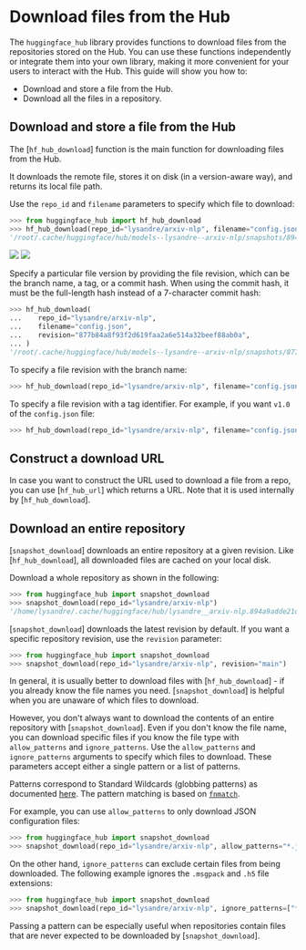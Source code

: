 # Download files from the Hub

The `huggingface_hub` library provides functions to download files from the repositories
stored on the Hub. You can use these functions independently or integrate them into your
own library, making it more convenient for your users to interact with the Hub. This
guide will show you how to:

* Download and store a file from the Hub.
* Download all the files in a repository.

## Download and store a file from the Hub

The [`hf_hub_download`] function is the main function for downloading files from the Hub.

It downloads the remote file, stores it on disk (in a version-aware way), and returns its local file path.

Use the `repo_id` and `filename` parameters to specify which file to download:

```python
>>> from huggingface_hub import hf_hub_download
>>> hf_hub_download(repo_id="lysandre/arxiv-nlp", filename="config.json")
'/root/.cache/huggingface/hub/models--lysandre--arxiv-nlp/snapshots/894a9adde21d9a3e3843e6d5aeaaf01875c7fade/config.json'
```

<div class="flex justify-center">
<img class="block dark:hidden" src="https://huggingface.co/datasets/huggingface/documentation-images/resolve/main/hub/repo.png"/>
<img class="hidden dark:block" src="https://huggingface.co/datasets/huggingface/documentation-images/resolve/main/hub/repo-dark.png"/>
</div>

Specify a particular file version by providing the file revision, which can be the
branch name, a tag, or a commit hash. When using the commit hash, it must be the
full-length hash instead of a 7-character commit hash:

```python
>>> hf_hub_download(
...    repo_id="lysandre/arxiv-nlp",
...    filename="config.json",
...    revision="877b84a8f93f2d619faa2a6e514a32beef88ab0a",
... )
'/root/.cache/huggingface/hub/models--lysandre--arxiv-nlp/snapshots/877b84a8f93f2d619faa2a6e514a32beef88ab0a/config.json'
```

To specify a file revision with the branch name:

```python
>>> hf_hub_download(repo_id="lysandre/arxiv-nlp", filename="config.json", revision="main")
```

To specify a file revision with a tag identifier. For example, if you want `v1.0` of the
`config.json` file:

```python
>>> hf_hub_download(repo_id="lysandre/arxiv-nlp", filename="config.json", revision="v1.0")
```

## Construct a download URL

In case you want to construct the URL used to download a file from a repo, you can use [`hf_hub_url`] which returns a URL.
Note that it is used internally by [`hf_hub_download`].

## Download an entire repository

[`snapshot_download`] downloads an entire repository at a given revision. Like
[`hf_hub_download`], all downloaded files are cached on your local disk.

Download a whole repository as shown in the following:

```python
>>> from huggingface_hub import snapshot_download
>>> snapshot_download(repo_id="lysandre/arxiv-nlp")
'/home/lysandre/.cache/huggingface/hub/lysandre__arxiv-nlp.894a9adde21d9a3e3843e6d5aeaaf01875c7fade'
```

[`snapshot_download`] downloads the latest revision by default. If you want a specific
repository revision, use the `revision` parameter:

```python
>>> from huggingface_hub import snapshot_download
>>> snapshot_download(repo_id="lysandre/arxiv-nlp", revision="main")
```

In general, it is usually better to download files with [`hf_hub_download`] - if you
already know the file names you need.
[`snapshot_download`] is helpful when you are unaware of which files to download.

However, you don't always want to download the contents of an entire repository with
[`snapshot_download`]. Even if you don't know the file name, you can download specific
files if you know the file type with `allow_patterns` and `ignore_patterns`. Use the
`allow_patterns` and `ignore_patterns` arguments to specify which files to download. These
parameters accept either a single pattern or a list of patterns.

Patterns correspond to
Standard Wildcards (globbing patterns) as documented
[here](https://tldp.org/LDP/GNU-Linux-Tools-Summary/html/x11655.htm). The pattern
matching is based on [`fnmatch`](https://docs.python.org/3/library/fnmatch.html).

For example, you can use `allow_patterns` to only download JSON configuration files:

```python
>>> from huggingface_hub import snapshot_download
>>> snapshot_download(repo_id="lysandre/arxiv-nlp", allow_patterns="*.json")
```

On the other hand, `ignore_patterns` can exclude certain files from being downloaded. The
following example ignores the `.msgpack` and `.h5` file extensions:

```python
>>> from huggingface_hub import snapshot_download
>>> snapshot_download(repo_id="lysandre/arxiv-nlp", ignore_patterns=["*.msgpack", "*.h5"])
```

Passing a pattern can be especially useful when repositories contain files that are never
expected to be downloaded by [`snapshot_download`].
